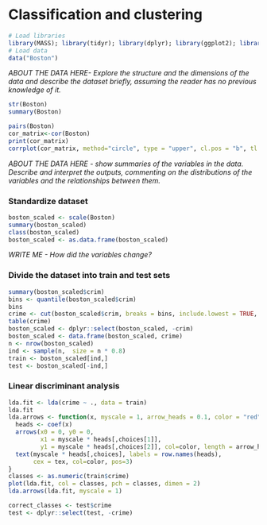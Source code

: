 # Classification and clustering

```r
# Load libraries
library(MASS); library(tidyr); library(dplyr); library(ggplot2); library(GGally); library(corrplot)
# Load data
data("Boston")

```

*ABOUT THE DATA HERE- Explore the structure and the dimensions of the data and describe the dataset briefly, assuming the reader has no previous knowledge of it.*

```r
str(Boston)
summary(Boston)

```

```r
pairs(Boston)
cor_matrix<-cor(Boston)
print(cor_matrix)
corrplot(cor_matrix, method="circle", type = "upper", cl.pos = "b", tl.pos = "d", tl.cex = 0.6) %>% round(digits = 2)
```

*ABOUT THE DATA HERE - show summaries of the variables in the data. Describe and interpret the outputs, commenting on the distributions of the variables and the relationships between them.*

### Standardize dataset

```r
boston_scaled <- scale(Boston)
summary(boston_scaled)
class(boston_scaled)
boston_scaled <- as.data.frame(boston_scaled)
```

*WRITE ME - How did the variables change?*

### Divide the dataset into train and test sets
```r
summary(boston_scaled$crim)
bins <- quantile(boston_scaled$crim)
bins
crime <- cut(boston_scaled$crim, breaks = bins, include.lowest = TRUE, label = c("low", "med_low", "med_high", "high"))
table(crime)
boston_scaled <- dplyr::select(boston_scaled, -crim)
boston_scaled <- data.frame(boston_scaled, crime)
n <- nrow(boston_scaled)
ind <- sample(n,  size = n * 0.8)
train <- boston_scaled[ind,]
test <- boston_scaled[-ind,]
```

### Linear discriminant analysis
```r
lda.fit <- lda(crime ~ ., data = train)
lda.fit
lda.arrows <- function(x, myscale = 1, arrow_heads = 0.1, color = "red", tex = 0.75, choices = c(1,2)){
  heads <- coef(x)
  arrows(x0 = 0, y0 = 0, 
         x1 = myscale * heads[,choices[1]], 
         y1 = myscale * heads[,choices[2]], col=color, length = arrow_heads)
  text(myscale * heads[,choices], labels = row.names(heads), 
       cex = tex, col=color, pos=3)
}
classes <- as.numeric(train$crime)
plot(lda.fit, col = classes, pch = classes, dimen = 2)
lda.arrows(lda.fit, myscale = 1)
```

```r
correct_classes <- test$crime
test <- dplyr::select(test, -crime)
```


